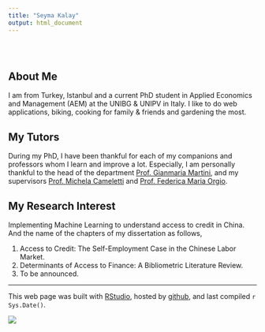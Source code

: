 ```yaml
---
title: "Seyma Kalay"
output: html_document
---
```


<style type="text/css">
.title {
  display: none;
}

#getting-started img {
  margin-right: 10px;
}

</style>

<div class="row" style="padding-top: 30px;">
<div class="col-sm-6">

# **About Me**

I am from Turkey, Istanbul and a current PhD student in Applied Economics and Management (AEM) at the UNIBG & UNIPV in Italy.
I like to do web applications, biking, cooking for family & friends and gardening the most.

## My Tutors

During my PhD, I have been thankful for each of my companions and professors whom I learn and improve a lot. 
Especially, I am personally thankful to the head of the department 
[Prof. Gianmaria Martini](http://www00.unibg.it/struttura/strutturasmst.asp?rubrica=1&persona=418&nome=Gianmaria&cognome=Martini&titolo=Prof.), 
and my supervisors 
[Prof. Michela Cameletti](http://www00.unibg.it/struttura/strutturasmst.asp?rubrica=1&persona=2109&nome=Michela&cognome=Cameletti&titolo=Prof.ssaand) and
[Prof. Federica Maria Orgio](http://www00.unibg.it/struttura/strutturasmst.asp?rubrica=1&persona=1955&nome=Federica%20Maria&cognome=Origo&titolo=Prof.ssa).

## My Research Interest

Implementing Machine Learning to understand access to credit in China. And the name of the chapters of my dissertation as follows,

1. Access to Credit: The Self-Employment Case in the Chinese Labor Market.
2. Determinants of Access to Finance: A Bibliometric Literature Review.
3. To be announced.


---

This web page was built with [RStudio](https://www.rstudio.com), hosted by [github](https://docs.github.com/en/github/working-with-github-pages/about-github-pages), and last compiled `r Sys.Date()`.

<!--\1 
fork the repo for this website and follow instructions on read me to get set up. [https://github.com/CrumpLab/LabJournalWebsite](https://github.com/CrumpLab/LabJournalWebsite)
2. Blog/journal what you are doing in R, by editing the Journal.Rmd. See the [Journal page](https://crumplab.github.io/LabJournalWebsite/Journal.html) for an example of what to do to get started learning R.
3. See the [links page](https://crumplab.github.io/LabJournalWebsite/Links.html) for lots of helpful links on learning R.
\1-->



<!--\1   \1-->
</div>
<div class="col-sm-6">

<!--\1 
### [Crump Lab: Human Cognition and Performance](https://crumplab.github.io) 
<a href = "https://crumplab.github.io">
\1-->

![](images/logo.jpg)
<!--\1  ^[This web page was built with [RStudio](https://www.rstudio.com) and hosted by [github](https://docs.github.com/en/github/working-with-github-pages/about-github-pages).] </a> \1-->
</div>



 